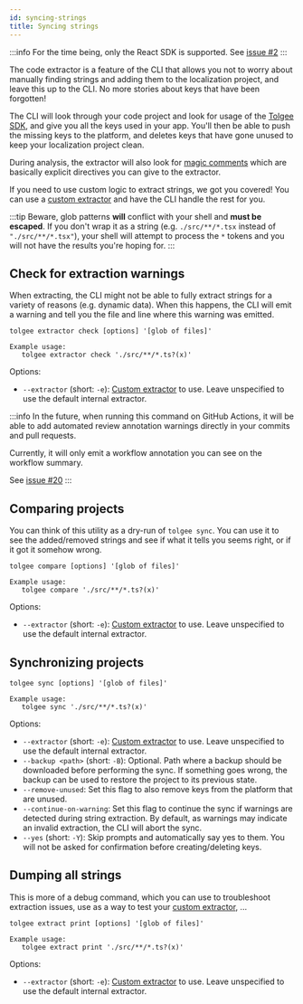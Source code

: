 ```yaml
---
id: syncing-strings
title: Syncing strings
---
```


:::info
For the time being, only the React SDK is supported. See [issue #2](https://github.com/tolgee/tolgee-cli/issues/2)
:::

The code extractor is a feature of the CLI that allows you not to worry about manually finding strings and adding them
to the localization project, and leave this up to the CLI. No more stories about keys that have been forgotten!

The CLI will look through your code project and look for usage of the [Tolgee SDK](/js-sdk), and give you all the keys
used in your app. You'll then be able to push the missing keys to the platform, and deletes keys that have gone unused
to keep your localization project clean.

During analysis, the extractor will also look for [magic comments](/tolgee-cli/extraction/magic-comments) which are
basically explicit directives you can give to the extractor.

If you need to use custom logic to extract strings, we got you covered! You can use a [custom extractor](/tolgee-cli/extraction/custom-extractor)
and have the CLI handle the rest for you.

:::tip
Beware, glob patterns **will** conflict with your shell and **must be escaped**. If you don't wrap it as a string
(e.g. `./src/**/*.tsx` instead of `"./src/**/*.tsx"`), your shell will attempt to process the `*` tokens and you will
not have the results you're hoping for.
:::

## Check for extraction warnings
When extracting, the CLI might not be able to fully extract strings for a variety of reasons (e.g. dynamic data). When
this happens, the CLI will emit a warning and tell you the file and line where this warning was emitted.

```
tolgee extractor check [options] '[glob of files]'

Example usage:
   tolgee extractor check './src/**/*.ts?(x)'
```

Options:
 - `--extractor` (short: `-e`): [Custom extractor](/tolgee-cli/extraction/custom-extractor) to use. Leave unspecified
    to use the default internal extractor.

:::info
In the future, when running this command on GitHub Actions, it will be able to add automated review annotation warnings
directly in your commits and pull requests.

Currently, it will only emit a workflow annotation you can see on the workflow summary.

See [issue #20](https://github.com/tolgee/tolgee-cli/issues/20)
:::

## Comparing projects
You can think of this utility as a dry-run of `tolgee sync`. You can use it to see the added/removed strings and
see if what it tells you seems right, or if it got it somehow wrong.

```
tolgee compare [options] '[glob of files]'

Example usage:
   tolgee compare './src/**/*.ts?(x)'
```

Options:
 - `--extractor` (short: `-e`): [Custom extractor](/tolgee-cli/extraction/custom-extractor) to use. Leave unspecified
    to use the default internal extractor.

## Synchronizing projects
```
tolgee sync [options] '[glob of files]'

Example usage:
   tolgee sync './src/**/*.ts?(x)'
```

Options:
 - `--extractor` (short: `-e`): [Custom extractor](/tolgee-cli/extraction/custom-extractor) to use. Leave unspecified
    to use the default internal extractor.
 - `--backup <path>` (short: `-B`): Optional. Path where a backup should be downloaded before performing the sync.
    If something goes wrong, the backup can be used to restore the project to its previous state.
 - `--remove-unused`: Set this flag to also remove keys from the platform that are unused.
 - `--continue-on-warning`: Set this flag to continue the sync if warnings are detected during string extraction.
    By default, as warnings may indicate an invalid extraction, the CLI will abort the sync.
 - `--yes` (short: `-Y`): Skip prompts and automatically say yes to them. You will not be asked for confirmation before
    creating/deleting keys.

## Dumping all strings
This is more of a debug command, which you can use to troubleshoot extraction issues, use as a way to test your
[custom extractor](/tolgee-cli/extraction/custom-extractor), ...

```
tolgee extract print [options] '[glob of files]'

Example usage:
   tolgee extract print './src/**/*.ts?(x)'
```

Options:
 - `--extractor` (short: `-e`): [Custom extractor](/tolgee-cli/extraction/custom-extractor) to use. Leave unspecified
    to use the default internal extractor.

